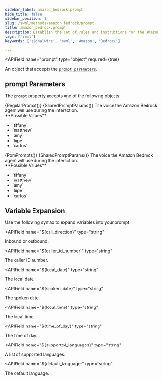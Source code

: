 ```yaml
---
sidebar_label: amazon_bedrock.prompt
hide_title: false
sidebar_position: 1
slug: /swml/methods/amazon_bedrock/prompt
title: amazon_bedrock.prompt
description: Establish the set of rules and instructions for the Amazon Bedrock agent through a prompt.
tags: ['swml']
keywords: ['signalwire', 'swml', 'Amazon', 'Bedrock']

---
```



[contexts]: /swml/methods/amazon_bedrock/prompt/contexts
[pom]: /swml/methods/amazon_bedrock/prompt/pom
[prompt-parameters]: #prompt-parameters



<APIField
  name="prompt"
  type="object"
  required={true}
>
  An object that accepts the [`prompt parameters`][prompt-parameters].
</APIField>

## **prompt Parameters**

The `prompt` property accepts one of the following objects:

<Tabs>
    <TabItem value="regular-prompt" label="Regular Prompt">
        {RegularPrompt()}
        {SharedPromptParams()}
        <APIField
          name="voice_id"
          type="string"
          default="matthew"
        >
          The voice the Amazon Bedrock agent will use during the interaction.<br />**Possible Values**: <ul><li>`tiffany`</li><li>`matthew`</li><li>`amy`</li><li>`lupe`</li><li>`carlos`</li></ul>
        </APIField>
    </TabItem>
    <TabItem value="pom-prompts" label="POM Prompts">
        {PomPrompts()}
        {SharedPromptParams()}
        <APIField
          name="voice_id"
          type="string"
          default="matthew"
        >
          The voice the Amazon Bedrock agent will use during the interaction.<br />**Possible Values**: <ul><li>`tiffany`</li><li>`matthew`</li><li>`amy`</li><li>`lupe`</li><li>`carlos`</li></ul>
        </APIField>
    </TabItem>
</Tabs>

## **Variable Expansion**

Use the following syntax to expand variables into your prompt.

<APIField
  name="${call_direction}"
  type="string"
>
  Inbound or outbound.
</APIField>

<APIField
  name="${caller_id_number}"
  type="string"
>
  The caller ID number.
</APIField>

<APIField
  name="${local_date}"
  type="string"
>
  The local date.
</APIField>

<APIField
  name="${spoken_date}"
  type="string"
>
  The spoken date.
</APIField>

<APIField
  name="${local_time}"
  type="string"
>
  The local time.
</APIField>

<APIField
  name="${time_of_day}"
  type="string"
>
  The time of day.
</APIField>

<APIField
  name="${supported_languages}"
  type="string"
>
  A list of supported languages.
</APIField>

<APIField
  name="${default_language}"
  type="string"
>
  The default language.
</APIField>
